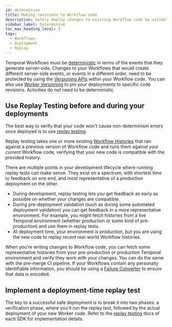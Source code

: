 ```yaml
---
id: determinism
title: Making revisions to Workflow code
description: Safely deploy changes to existing Workflow code by validating first for determinism errors before deploying to production.
sidebar_label: Determinism
toc_max_heading_level: 3
tags:
  - Workflows
  - Deployment
  - Replay
---
```


Temporal Workflows must be [deterministic](https://docs.temporal.io/workflow-definition#deterministic-constraints) in terms of the events that they generate server-side.
Changes to your Workflows that would create different server-side events, or events in a different order, need to be protected by using the [Versioning APIs](https://docs.temporal.io/workflow-definition#workflow-versioning) within your Workflow code.
You can also use [Worker Versioning](/production-deployment/worker-deployments/worker-versioning) to pin your deployments to specific code revisions.
Activities do not need to be deterministic.

## Use Replay Testing before and during your deployments

The best way to verify that your code won't cause non-determinism errors once deployed is to use [replay testing](https://docs.temporal.io/workflow-execution#replay).

Replay testing takes one or more existing [Workflow Histories](https://docs.temporal.io/workflow-execution/event#event-history) that ran against a previous version of Workflow code and runs them against your _current_ Workflow code, verifying that your new code is compatible with the provided history.

There are multiple points in your development lifecycle where running replay tests can make sense.
They exist on a spectrum, with shortest time to feedback on one end, and most representative of a production deployment on the other.

- During development, replay testing lets you get feedback as early as possible on whether your changes are compatible.
- During pre-deployment validation (such as during some automated deployment validation) you can get feedback in a more representative environment. For example, you might fetch histories from a live Temporal environment (whether production or some kind of pre-production) and use them in replay tests.
- At deployment time, your environment _is_ production, but you are using the new code to replay recent real-world Workflow histories.

When you're writing changes to Workflow code, you can fetch some representative histories from your pre-production or production Temporal environment and verify they work with your changes.
You can do the same with the pre-merge CI pipeline.
If your Workflows contain any personally identifiable information, you should be using a [Failure Converter](https://docs.temporal.io/failure-converter#failure-converter) to ensure that data is encoded.

## Implement a deployment-time replay test

The key to a successful safe deployment is to break it into two phases: a verification phase, where you'll run the replay test, followed by the actual deployment of your new Worker code.
Refer to the [replay testing](https://docs.temporal.io/workflow-execution#replay) docs of each SDK for implementation details.

